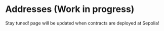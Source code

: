
# Addresses (Work in progress)

<Callout type="note">
  Stay tuned! page will be updated when contracts are deployed at Sepolia!
</Callout>